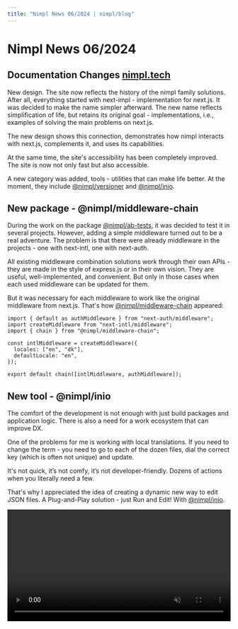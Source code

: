 ```yaml
---
title: "Nimpl News 06/2024 | nimpl/blog"
---
```


# Nimpl News 06/2024

## Documentation Changes [nimpl.tech](http://nimpl.tech/)

New design. The site now reflects the history of the nimpl family solutions. After all, everything started with next-impl - implementation for next.js. It was decided to make the name simpler afterward. The new name reflects simplification of life, but retains its original goal - implementations, i.e., examples of solving the main problems on next.js.

The new design shows this connection, demonstrates how nimpl interacts with next.js, complements it, and uses its capabilities.

At the same time, the site's accessibility has been completely improved. The site is now not only fast but also accessible.

A new category was added, tools - utilities that can make life better. At the moment, they include [@nimpl/versioner](https://github.com/vordgi/nimpl-versioner) and [@nimpl/inio](https://github.com/vordgi/nimpl-inio).

## New package - @nimpl/middleware-chain

During the work on the package [@nimpl/ab-tests](https://github.com/vordgi/nimpl-ab-tests), it was decided to test it in several projects. However, adding a simple middleware turned out to be a real adventure. The problem is that there were already middleware in the projects - one with next-intl, one with next-auth.

All existing middleware combination solutions work through their own APIs - they are made in the style of express.js or in their own vision. They are useful, well-implemented, and convenient. But only in those cases when each used middleware can be updated for them.

But it was necessary for each middleware to work like the original middleware from next.js. That's how [@nimpl/middleware-chain](https://github.com/vordgi/nimpl-middleware-chain) appeared:

```tsx
import { default as authMiddleware } from "next-auth/middleware";
import createMiddleware from "next-intl/middleware";
import { chain } from "@nimpl/middleware-chain";

const intlMiddleware = createMiddleware({
  locales: ["en", "dk"],
  defaultLocale: "en",
});

export default chain([intlMiddleware, authMiddleware]);
```

## New tool - @nimpl/inio

The comfort of the development is not enough with just build packages and application logic. There is also a need for a work ecosystem that can improve DX.

One of the problems for me is working with local translations. If you need to change the term - you need to go to each of the dozen files, dial the correct key (which is often not unique) and update.

It's not quick, it’s not comfy, it’s not developer-friendly. Dozens of actions when you literally need a few.

That's why I appreciated the idea of creating a dynamic new way to edit JSON files. A Plug-and-Play solution - just Run and Edit! With [@nimpl/inio](https://github.com/vordgi/nimpl-inio).

<video width="100%" height="auto" autoPlay loop controls muted className="mt-4">
  <source src="/blog/nimpl-inio-demo.mp4" type="video/mp4" />
  Your browser does not support the video tag.
</video>
